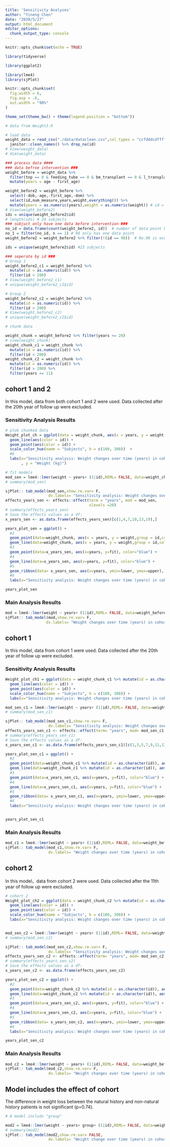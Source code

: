 ```yaml
---
title: 'Sensitivity Analyses'
author: "Yineng Chen"
date: "2020/5/27"
output: html_document
editor_options: 
  chunk_output_type: console
---
```


```r
knitr::opts_chunk$set(echo = TRUE)

library(tidyverse)

library(ggplot2)

library(lme4)
library(sjPlot)

knitr::opts_chunk$set(
  fig.width = 6,
  fig.asp = .6,
  out.width = "90%"
)

theme_set(theme_bw() + theme(legend.position = "bottom"))

# data from Weight3.R
```



```r
# load data
weight_data = read_csv("./data/dataclean.csv",col_types = "ccfdddcdffff") %>% 
  janitor::clean_names() %>% drop_na(id)
# View(weight_data)
# dim(weight_data)

### process data ####
### data befroe intervention ###
weight_before = weight_data %>% 
  filter(tnp == 0 & feeding_tube == 0 & bm_transplant == 0 & l_transplant == 0) %>% 
  mutate(years = age - first_age) 

weight_before2 = weight_before %>% 
  select(-dob,-age,-first_age,-dom) %>% 
  select(id,num_measure,years,weight,everything()) %>% 
  mutate(years = as.numeric(years),weight = as.numeric(weight)) # id = as character
# View(weight_before2)
ids = unique(weight_before2$id)
# length(ids) # 24 subjects
### subjuct only have one data before intervention ###
no_id = data.frame(count(weight_before2, id))  # number of data point before intervention
no_1 = filter(no_id, n == 1) # 98 only has one data point
weight_before2 = weight_before2 %>% filter(!(id == 98))  # No.98 is excluded, 23 subjects left

ids = unique(weight_before2$id) #23 subjects

### seperate by id ###
# Group 1
weight_before2_c1 = weight_before2 %>% 
  mutate(id = as.numeric(id)) %>% 
  filter(id < 200)
# View(weight_before2_c1)
# unique(weight_before2_c1$id)

# Group 2
weight_before2_c2 = weight_before2 %>%
  mutate(id = as.numeric(id)) %>% 
  filter(id > 200)
# View(weight_before2_c2)
# unique(weight_before2_c2$id)

# chunk data

weight_chunk = weight_before2 %>% filter(years <= 20)
# view(weight_chunk)
weight_chunk_c1 = weight_chunk %>% 
  mutate(id = as.numeric(id)) %>% 
  filter(id < 200)
weight_chunk_c2 = weight_chunk %>% 
  mutate(id = as.numeric(id)) %>% 
  filter(id > 200) %>% 
  filter(years <= 11)
```

## cohort 1 and 2

In this model, data from both cohort 1 and 2 were used. Data collected after the 20th year of follow up were excluded.

### Sensitivity Analysis Results

```r
# plok chunked data
Weight_plot_ch = ggplot(data = weight_chunk, aes(x = years, y = weight, group = id)) +
  geom_line(aes(color = id)) +
  geom_point(aes(color = id)) +
  scale_color_hue(name = "Subjects", h = c(100, 300))  +
  #6
  labs(x="Sensitivity analysis: Weight changes over time (years) in cohort 1 and 2"
       , y = "Weight (kg)")

# fit models
mod_sen = lme4::lmer(weight ~ years+ (1|id),REML= FALSE, data=weight_chunk)
# summary(mod_sen)

sjPlot:: tab_model(mod_sen,show.re.var= F, 
                   dv.labels= "Sensitivity analysis: Weight changes over time (years) in cohort 1 and 2")
effects_years_sen <- effects::effect(term = "years", mod = mod_sen,
                                     xlevels =20)
# summary(effects_years_sen) 
# Save the effects values as a df:
x_years_sen <- as.data.frame(effects_years_sen)[c(1,4,7,10,13,19),]

years_plot_sen = ggplot() + 
  #2
  geom_point(data=weight_chunk, aes(x = years, y = weight,group = id,color = id)) +
  geom_line(data=weight_chunk, aes(x = years, y = weight,group = id,color = id)) + 
  #3
  geom_point(data=x_years_sen, aes(x=years, y=fit), color="blue") +
  #4
  geom_line(data=x_years_sen, aes(x=years, y=fit), color="blue") +
  #5
  geom_ribbon(data= x_years_sen, aes(x=years, ymin=lower, ymax=upper), alpha= 0.3, fill="blue") +
  #6
  labs(x="Sensitivity analysis: Weight changes over time (years) in cohort 1 and 2", y="Weight (kg)") 

years_plot_sen

```

### Main Analysis Results

```r
mod = lme4::lmer(weight ~ years+ (1|id),REML= FALSE, data=weight_before2)
sjPlot:: tab_model(mod,show.re.var= F, 
                  dv.labels= "Weight changes over time (years) in cohort 1 and 2")

```



## cohort 1

In this model, data from cohort 1 were used. Data collected after the 20th year of follow up were excluded.

### Sensitivity Analysis Results

```r
Weight_plot_ch1 = ggplot(data = weight_chunk_c1 %>% mutate(id = as.character(id)), aes(x = years, y = weight, group = id)) +
  geom_line(aes(color = id)) +
  geom_point(aes(color = id)) +
  scale_color_hue(name = "Subjects", h = c(100, 300)) +
  labs(x="Sensitivity analysis: Weight changes over time (years) in cohort 1", y="Weight (kg)") 

mod_sen_c1 = lme4::lmer(weight ~ years+ (1|id),REML= FALSE, data=weight_chunk_c1)
# summary(mod_sen_c1)

sjPlot:: tab_model(mod_sen_c1,show.re.var= F, 
                   dv.labels= "Sensitivity analysis: Weight changes over time (years) in cohort 1")
effects_years_sen_c1 <- effects::effect(term= "years", mod= mod_sen_c1, xlevels = 18)
# summary(effects_years_sen_c1) 
# Save the effects values as a df:
x_years_sen_c1 <- as.data.frame(effects_years_sen_c1)[c(1,3,5,7,9,11,13,15,18),]

years_plot_sen_c1 = ggplot() + 
  #2
  geom_point(data=weight_chunk_c1 %>% mutate(id = as.character(id)), aes(x = years, y = weight,group = id,color = id)) + 
  geom_line(data=weight_chunk_c1 %>% mutate(id = as.character(id)), aes(x = years, y = weight,group = id,color = id)) + 
  #3
  geom_point(data=x_years_sen_c1, aes(x=years, y=fit), color="blue") +
  #4
  geom_line(data=x_years_sen_c1, aes(x=years, y=fit), color="blue") +
  #5
  geom_ribbon(data= x_years_sen_c1, aes(x=years, ymin=lower, ymax=upper), alpha= 0.3, fill="blue") +
  #6
  labs(x="Sensitivity analysis: Weight changes over time (years) in cohort 1", y="Weight (kg)") 


years_plot_sen_c1
```

### Main Analysis Results

```r
mod_c1 = lme4::lmer(weight ~ years+ (1|id),REML= FALSE, data=weight_before2_c1)
sjPlot:: tab_model(mod_c1,show.re.var= F, 
                   dv.labels= "Weight changes over time (years) in cohort 1")
```



## cohort 2

In this model，data from cohort 2 were used. Data collected after the 11th year of follow up were excluded.

```r
# cohort 2
Weight_plot_ch2 = ggplot(data = weight_chunk_c2 %>% mutate(id = as.character(id)), aes(x = years, y = weight, group = id)) +
  geom_line(aes(color = id)) +
  geom_point(aes(color = id)) +
  scale_color_hue(name = "Subjects", h = c(100, 300)) +
  labs(x="Sensitivity analysis: Weight changes over time (years) in cohort 2", y="Weight (kg)") 


mod_sen_c2 = lme4::lmer(weight ~ years+ (1|id),REML= FALSE, data=weight_chunk_c2)
# summary(mod_sen_c2)

sjPlot:: tab_model(mod_sen_c2,show.re.var= F, 
                   dv.labels= "Sensitivity analysis: Weight changes over time (years) in cohort 2")
effects_years_sen_c2 <- effects::effect(term= "years", mod= mod_sen_c2,xlevels = 11)
# summary(effects_years_sen_c2) 
# Save the effects values as a df:
x_years_sen_c2 <- as.data.frame(effects_years_sen_c2)

years_plot_sen_c2 = ggplot() + 
  #2
  geom_point(data=weight_chunk_c2 %>% mutate(id = as.character(id)), aes(x = years, y = weight,group = id,color = id)) + 
  geom_line(data=weight_chunk_c2 %>% mutate(id = as.character(id)), aes(x = years, y = weight,group = id,color = id)) + 
  #3
  geom_point(data=x_years_sen_c2, aes(x=years, y=fit), color="blue") +
  #4
  geom_line(data=x_years_sen_c2, aes(x=years, y=fit), color="blue") +
  #5
  geom_ribbon(data= x_years_sen_c2, aes(x=years, ymin=lower, ymax=upper), alpha= 0.3, fill="blue") +
  #6
  labs(x="Sensitivity analysis: Weight changes over time (years) in cohort 2", y="Weight (kg)") 

years_plot_sen_c2
```

### Main Analysis Results

```r
mod_c2 = lme4::lmer(weight ~ years+ (1|id),REML= FALSE, data=weight_before2_c2)
sjPlot:: tab_model(mod_c2,show.re.var= F, 
                   dv.labels= "Weight changes over time (years) in cohort 2")
```

## Model includes the effect of cohort

The difference in weight loss between the natural history and non-natural history patients is not significant (p=0.74).

```r
# A model includs "group"

mod2 = lme4::lmer(weight ~ years+ group+ (1|id),REML= FALSE, data=weight_before2 )
# summary(mod2)
sjPlot:: tab_model(mod2,show.re.var= FALSE, 
                   dv.labels= "Weight change over time (years) in cohort 1 and 2")
```

